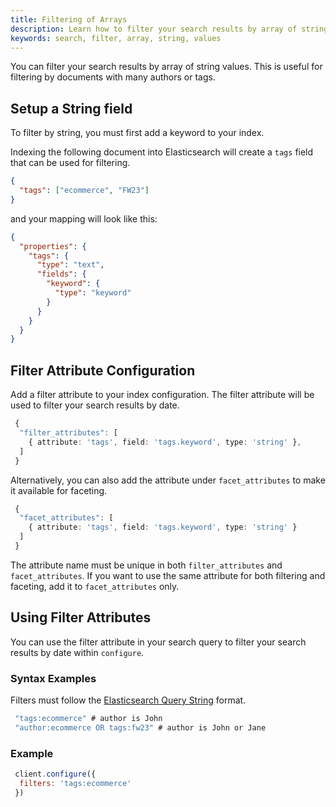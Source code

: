 ```yaml
---
title: Filtering of Arrays
description: Learn how to filter your search results by array of string values.
keywords: search, filter, array, string, values
---
```


You can filter your search results by array of string values. This is useful for filtering by documents with many authors or tags.

## Setup a String field

To filter by string, you must first add a keyword to your index.

Indexing the following document into Elasticsearch will create a `tags` field that can be used for filtering.

```json
{
  "tags": ["ecommerce", "FW23"]
}
```

and your mapping will look like this:

```json
{
  "properties": {
    "tags": {
      "type": "text",
      "fields": {
        "keyword": {
          "type": "keyword"
        }
      }
    }
  }
}
```

## Filter Attribute Configuration

Add a filter attribute to your index configuration. The filter attribute will be used to filter your search results by date.

```ts
 {
  "filter_attributes": [
    { attribute: 'tags', field: 'tags.keyword', type: 'string' },
  ]
 }

```

Alternatively, you can also add the attribute under `facet_attributes` to make it available for faceting.

```ts
 {
  "facet_attributes": [
    { attribute: 'tags', field: 'tags.keyword', type: 'string' }
  ]
 }

```

The attribute name must be unique in both `filter_attributes` and `facet_attributes`. If you want to use the same attribute for both filtering and faceting, add it to `facet_attributes` only.

## Using Filter Attributes

You can use the filter attribute in your search query to filter your search results by date within `configure`.


### Syntax Examples
Filters must follow the [Elasticsearch Query String](https://www.elastic.co/guide/en/elasticsearch/reference/current/query-dsl-query-string-query.html) format.

```js
 "tags:ecommerce" # author is John
 "author:ecommerce OR tags:fw23" # author is John or Jane
```

### Example

```js
 client.configure({
  filters: 'tags:ecommerce'
 })
```